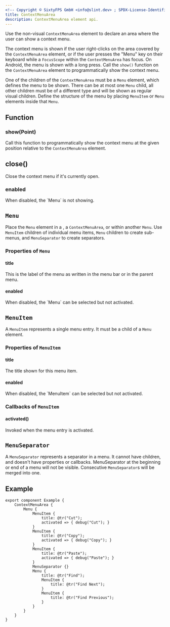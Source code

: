 ```yaml
---
<!-- Copyright © SixtyFPS GmbH <info@slint.dev> ; SPDX-License-Identifier: MIT -->
title: ContextMenuArea
description: ContextMenuArea element api.
---
```


Use the non-visual `ContextMenuArea` element to declare an area where the user can show a context menu.

The context menu is shown if the user right-clicks on the area covered by the `ContextMenuArea` element,
or if the user presses the "Menu" key on their keyboard while a `FocusScope` within the `ContextMenuArea` has focus.
On Android, the menu is shown with a long press.
Call the `show()` function on the `ContextMenuArea` element to programmatically show the context menu.

One of the children of the `ContextMenuArea` must be a `Menu` element, which defines the menu to be shown.
There can be at most one `Menu` child, all other children must be of a different type and will be shown as regular visual children.
Define the structure of the menu by placing `MenuItem` or `Menu` elements inside that `Menu`.

## Function

### show(Point)

Call this function to programmatically show the context menu at the given position relative to the `ContextMenuArea` element.

## close()

Close the context menu if it's currently open.

### enabled

<SlintProperty propName="enabled" typeName="bool" defaultValue="true">
When disabled, the `Menu` is not showing.
</SlintProperty>

## `Menu`

Place the `Menu` element in a <Link type="MenuBar" />, a `ContextMenuArea`, or within another `Menu`.
Use `MenuItem` children of individual menu items, `Menu` children to create sub-menus, and `MenuSeparator` to create separators.

### Properties of `Menu`

#### title
<SlintProperty propName="title" typeName="string" defaultValue='""'>
This is the label of the menu as written in the menu bar or in the parent menu.
</SlintProperty>

#### enabled

<SlintProperty propName="enabled" typeName="bool" defaultValue="true">
When disabled, the `Menu` can be selected but not activated.
</SlintProperty>

## `MenuItem`

A `MenuItem` represents a single menu entry. It must be a child of a `Menu` element.

### Properties of `MenuItem`

#### title

<SlintProperty propName="title" typeName="string" defaultValue='""'>
The title shown for this menu item.
</SlintProperty>

#### enabled

<SlintProperty propName="enabled" typeName="bool" defaultValue="true">
When disabled, the `MenuItem` can be selected but not activated.
</SlintProperty>

### Callbacks of `MenuItem`

#### activated()

Invoked when the menu entry is activated.

## `MenuSeparator`

A `MenuSeparator` represents a separator in a menu.
It cannot have children, and doesn't have properties or callbacks.
MenuSeparator at the beginning or end of a menu will not be visible.
Consecutive `MenuSeparator`s will be merged into one.

## Example

```slint
export component Example {
    ContextMenuArea {
        Menu {
            MenuItem {
                title: @tr("Cut");
                activated => { debug("Cut"); }
            }
            MenuItem {
                title: @tr("Copy");
                activated => { debug("Copy"); }
            }
            MenuItem {
                title: @tr("Paste");
                activated => { debug("Paste"); }
            }
            MenuSeparator {}
            Menu {
                title: @tr("Find");
                MenuItem {
                    title: @tr("Find Next");
                }
                MenuItem {
                    title: @tr("Find Previous");
                }
            }
        }
    }
}
```
